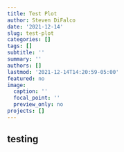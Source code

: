 ```yaml
---
title: Test Plot
author: Steven DiFalco
date: '2021-12-14'
slug: test-plot
categories: []
tags: []
subtitle: ''
summary: ''
authors: []
lastmod: '2021-12-14T14:20:59-05:00'
featured: no
image:
  caption: ''
  focal_point: ''
  preview_only: no
projects: []
---
```

## testing
